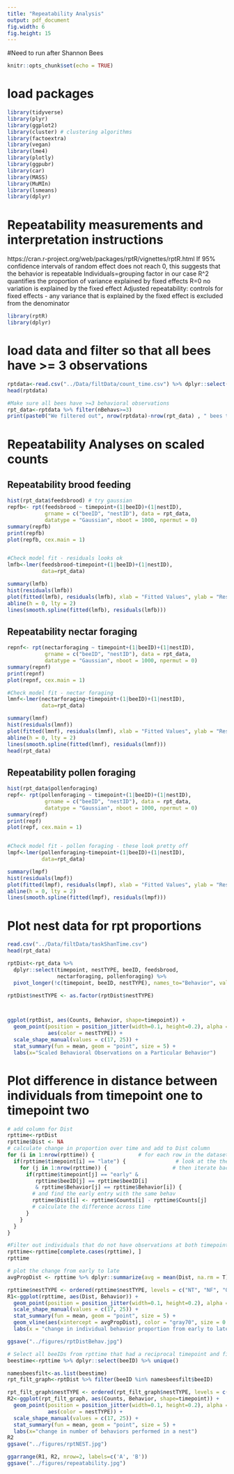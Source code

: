 ```yaml
---
title: "Repeatability Analysis"
output: pdf_document
fig.width: 6
fig.height: 15
---
```

#Need to run after Shannon Bees 
```r
knitr::opts_chunk$set(echo = TRUE)
```

# load packages
```r
library(tidyverse)
library(plyr)
library(ggplot2)
library(cluster) # clustering algorithms
library(factoextra)
library(vegan) 
library(lme4)
library(plotly)
library(ggpubr)
library(car)
library(MASS)
library(MuMIn)
library(lsmeans)
library(dplyr)
```

# Repeatability measurements and interpretation instructions 
https://cran.r-project.org/web/packages/rptR/vignettes/rptR.html
If 95% confidence intervals of random effect does not reach 0, this suggests that the behavior is repeatable 
Individuals=grouping factor in our case 
R^2 quantifies the proportion of variance explained by fixed effects 
R=0 no variation is explained by the fixed effect 
Adjusted repeatability: controls for fixed effects - any variance that is explained by the fixed effect is excluded from the denominator 

```r
library(rptR)
library(dplyr)
```


# load data and filter so that all bees have >= 3 observations
```r
rptdata<-read.csv("../Data/filtData/count_time.csv") %>% dplyr::select(nestID, nestTYPE, beeID, caste, timepoint, nectarforaging, feedsbrood, pollenforaging, nBehavs, specBehav)
head(rptdata)

#Make sure all bees have >=3 behavioral observations
rpt_data<-rptdata %>% filter(nBehavs>=3)
print(paste0("We filtered out", nrow(rptdata)-nrow(rpt_data) , " bees that did not have >=3 behaviors, with" , nrow(rpt_data) , "bees used in the final analysis"))
```

# Repeatability Analyses on scaled counts 
## Repeatability brood feeding 
```r
hist(rpt_data$feedsbrood) # try gaussian
repfb<- rpt(feedsbrood ~ timepoint+(1|beeID)+(1|nestID),
            grname = c("beeID", "nestID"), data = rpt_data, 
            datatype = "Gaussian", nboot = 1000, npermut = 0)
summary(repfb)
print(repfb)
plot(repfb, cex.main = 1)


#Check model fit - residuals looks ok 
lmfb<-lmer(feedsbrood~timepoint+(1|beeID)+(1|nestID),  
           data=rpt_data)

summary(lmfb)
hist(residuals(lmfb))
plot(fitted(lmfb), residuals(lmfb), xlab = "Fitted Values", ylab = "Residuals")
abline(h = 0, lty = 2)
lines(smooth.spline(fitted(lmfb), residuals(lmfb)))

```

## Repeatability nectar foraging
```r
repnf<- rpt(nectarforaging ~ timepoint+(1|beeID)+(1|nestID),
            grname = c("beeID", "nestID"), data = rpt_data, 
            datatype = "Gaussian", nboot = 1000, npermut = 0)
summary(repnf)
print(repnf)
plot(repnf, cex.main = 1)

#Check model fit - nectar foraging
lmnf<-lmer(nectarforaging~timepoint+(1|beeID)+(1|nestID),  
           data=rpt_data)

summary(lmnf)
hist(residuals(lmnf))
plot(fitted(lmnf), residuals(lmnf), xlab = "Fitted Values", ylab = "Residuals")
abline(h = 0, lty = 2)
lines(smooth.spline(fitted(lmnf), residuals(lmnf)))
head(rpt_data)
```
## Repeatability pollen foraging
```r
hist(rpt_data$pollenforaging)
repf<- rpt(pollenforaging ~ timepoint+(1|beeID)+(1|nestID),
            grname = c("beeID", "nestID"), data = rpt_data, 
            datatype = "Gaussian", nboot = 1000, npermut = 0)
summary(repf)
print(repf)
plot(repf, cex.main = 1)


#Check model fit - pollen foraging - these look pretty off 
lmpf<-lmer(pollenforaging~timepoint+(1|beeID)+(1|nestID),  
           data=rpt_data)

summary(lmpf)
hist(residuals(lmpf))
plot(fitted(lmpf), residuals(lmpf), xlab = "Fitted Values", ylab = "Residuals")
abline(h = 0, lty = 2)
lines(smooth.spline(fitted(lmpf), residuals(lmpf)))


```


# Plot nest data for rpt proportions
```r
read.csv("../Data/filtData/taskShanTime.csv")
head(rpt_data)

rptDist<-rpt_data %>% 
  dplyr::select(timepoint, nestTYPE, beeID, feedsbrood, 
                nectarforaging, pollenforaging) %>% 
  pivot_longer(!c(timepoint, beeID, nestTYPE), names_to="Behavior", values_to="Counts")  

rptDist$nestTYPE <- as.factor(rptDist$nestTYPE)



ggplot(rptDist, aes(Counts, Behavior, shape=timepoint)) +
  geom_point(position = position_jitter(width=0.1, height=0.2), alpha = 0.8, 
             aes(color = nestTYPE)) +
  scale_shape_manual(values = c(17, 25)) +
  stat_summary(fun = mean, geom = "point", size = 5) + 
  labs(x="Scaled Behavioral Observations on a Particular Behavior")
```


# Plot difference in distance between individuals from timepoint one to timepoint two 
```r
# add column for Dist
rpttime<-rptDist
rpttime$Dist <- NA
# calculate change in proportion over time and add to Dist column
for (i in 1:nrow(rpttime)) {              # for each row in the dataset
  if(rpttime$timepoint[i] == "late") {                # look at the the late bees only
    for (j in 1:nrow(rpttime)) {                     # then iterate back through the dataset
      if(rpttime$timepoint[j] == "early" & 
         rpttime$beeID[j] == rpttime$beeID[i]
         & rpttime$Behavior[j] == rpttime$Behavior[i]) {   
        # and find the early entry with the same behav
        rpttime$Dist[i] <- rpttime$Counts[i] - rpttime$Counts[j] 
        # calculate the difference across time
      }
    }
  }
}

#Filter out individuals that do not have observations at both timepoints
rpttime<-rpttime[complete.cases(rpttime), ]
rpttime

# plot the change from early to late
avgPropDist <- rpttime %>% dplyr::summarize(avg = mean(Dist, na.rm = T)) %>% dplyr::pull(avg)

rpttime$nestTYPE <- ordered(rpttime$nestTYPE, levels = c("NT", "NF", "QT", "QF"))
R1<-ggplot(rpttime, aes(Dist, Behavior)) +
  geom_point(position = position_jitter(width=0.1, height=0.2), alpha = 0.8, aes(color = nestTYPE)) +
  scale_shape_manual(values = c(17, 25)) +
  stat_summary(fun = mean, geom = "point", size = 5) +
  geom_vline(aes(xintercept = avgPropDist), color = "gray70", size = 0.6) +
  labs(x = "change in individual behavior proportion from early to late timepoint")

ggsave("../figures/rptDistBehav.jpg")
```


```r
# Select all beeIDs from rpttime that had a reciprocal timepoint and filter rptDist so both timepoints are in dataframe
beestime<-rpttime %>% dplyr::select(beeID) %>% unique()

namesbeesfilt<-as.list(beestime)
rpt_filt_graph<-rptDist %>% filter(beeID %in% namesbeesfilt$beeID)

rpt_filt_graph$nestTYPE <- ordered(rpt_filt_graph$nestTYPE, levels = c("NT", "NF", "QT", "QF"))
R2<-ggplot(rpt_filt_graph, aes(Counts, Behavior, shape=timepoint)) +
  geom_point(position = position_jitter(width=0.1, height=0.2), alpha = 0.8, 
             aes(color = nestTYPE)) +
  scale_shape_manual(values = c(17, 25)) +
  stat_summary(fun = mean, geom = "point", size = 5) + 
  labs(x="change in number of behaviors performed in a nest")
R2
ggsave("../figures/rptNEST.jpg")

ggarrange(R1, R2, nrow=2, labels=c('A', 'B'))
ggsave("../figures/repeatability.jpg")
```












































